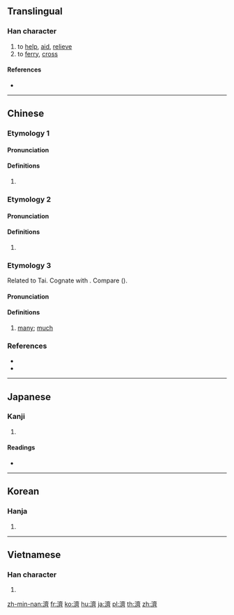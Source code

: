 {{also|济|済}}
==Translingual==
{{Han simplified forms|濟|済|济}}

===Han character===
{{Han char|rn=85|rad=水|as=14|sn=17|four=30123|canj=EYX|ids=⿰氵齊}}

# to [[help]], [[aid]], [[relieve]]
# to [[ferry]], [[cross]]

====References====
* {{Han ref|kx=0656.010|dkj=18498|dj=1066.090|hdz=31771.120|uh=6FDF|ud=28639|bh=C0D9|bd=49369}}

----

==Chinese==
{{zh-forms|s=济|alt=済}}

===Etymology 1===

====Pronunciation====
{{zh-pron
|m=jì
|c=zai3
|h=pfs=chi
|md=
|mn=chè
|mn-t=zi3
|w=
|mc=2
|oc=y
|cat=
}}
{{attention|zh|OC needs splitting}}

====Definitions====
{{zh-hanzi}}

# {{rfdef|lang=zh}}

===Etymology 2===

====Pronunciation====
{{zh-pron
|m=jǐ
|c=zai2
|h=pfs=
|md=
|mn=ché
|w=
|mc=1
|oc=y
|cat=
}}
{{attention|zh|OC needs splitting}}

====Definitions====
{{zh-hanzi}}

# {{rfdef|lang=zh}}

===Etymology 3===
{{zh-forms|s=济|alt=多,㩼,穧,侈,儕,価,眾,嚌,𧪇,䜞,諸}}
Related to Tai. Cognate with {{zh-l|多}}. Compare {{cog|za|lai||many}} ({{zh-ref|Schuessler 2007}}).

====Pronunciation====
{{zh-pron
|md=sâ̤
|mn=xm,qz,tp,lk,km,mg,hc:chōe/lk:chǒe/sx:cherē/zz,kh,tn,yl,tc:chē
|mn-t=zoi7
|cat=a
}}

====Definitions====
{{zh-hanzi}}

# {{lb|zh|Min}} [[many]]; [[much]]

===References===
* {{thcwda|305}}
* {{cite-web
|author=劉建仁
|authorlink=
|date=2012-04-29
|url=https://taiwanlanguage.wordpress.com/2012/01/09/%e6%bf%9f%e2%80%a2%e5%a4%9a%ef%bc%88tse%e2%8a%a6%ef%bc%8ftsue%e2%8a%a6%ef%bc%89%e2%94%80%e2%94%80%e5%a4%9a/
|title=濟•多（tse⊦／tsue⊦）──多
|work=台灣話的語源與理據
|language=Chinese
|accessdate=2016-08-21
}}

----

==Japanese==

===Kanji===
{{ja-kanji|grade=|rs=水14}}

# {{defn|lang=ja|sort=水14}}

====Readings====
* {{ja-readings|on=[[さい]] (sai), [[せい]] (sei)|kun=[[すむ]] (sumu)}}

----

==Korean==

===Hanja===
{{ko-hanja|hangeul=제|eumhun=|rv=je|mr=che|y=cey}}

# {{defn|lang=ko|sort=水14}}

----

==Vietnamese==

===Han character===
{{vi-hantu|[[tể]], [[tế]]|rs=水14}}

# {{defn|lang=vi|sort=水14}}

[[zh-min-nan:濟]]
[[fr:濟]]
[[ko:濟]]
[[hu:濟]]
[[ja:濟]]
[[pl:濟]]
[[th:濟]]
[[zh:濟]]